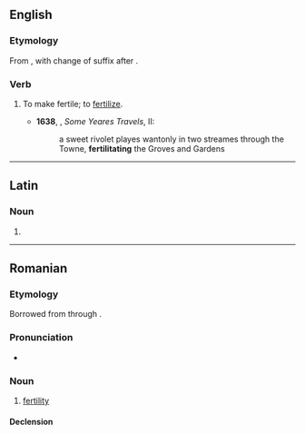 ==English==

===Etymology===
From {{m|en|fertility}}, with change of suffix after {{m|en|debilitate}}.

===Verb===
{{en-verb|fertilitat}}

# {{lb|en|rare|obsolete}} To make fertile; to [[fertilize]].
#* '''1638''', {{w|Sir Thomas Herbert, 1st Baronet|Thomas Herbert}}, ''Some Yeares Travels'', II:
#*: a sweet rivolet playes wantonly in two streames through the Towne, '''fertilitating''' the Groves and Gardens

----

==Latin==

===Noun===
{{la-noun-form|fertilitāte}}

# {{inflection of|la|fertilitās||abl|s}}

----

==Romanian==

===Etymology===
Borrowed from {{bor|ro|la|fertilitas}} through {{etyl|fr|ro}} {{m|fr|fertilité}}.

===Pronunciation===
* {{IPA|ro|[fer.ti.liˈta.te]}}

===Noun===
{{ro-noun|f|-}}

# [[fertility]]

====Declension====
{{ro-noun-f-tate|fertili|n=sg}}